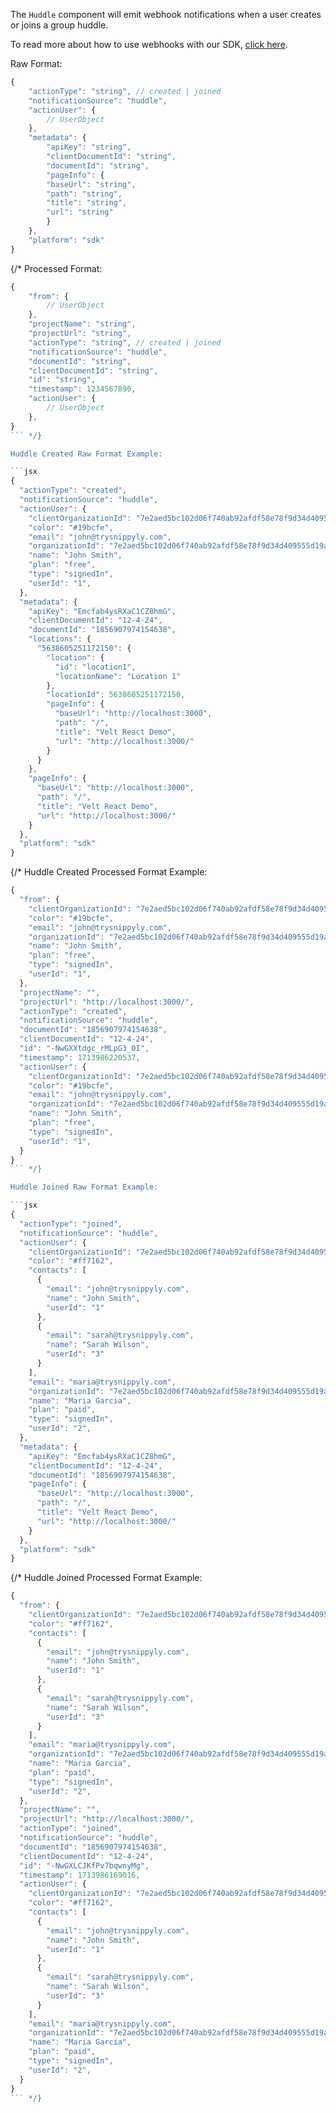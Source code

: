The `Huddle` component will emit webhook notifications when a user creates or joins a group huddle.

To read more about how to use webhooks with our SDK, [click here](https://docs.velt.dev/webhooks/overview).

Raw Format:
```jsx 
{
    "actionType": "string", // created | joined
    "notificationSource": "huddle",
    "actionUser": {
        // UserObject
    },
    "metadata": {
        "apiKey": "string",
        "clientDocumentId": "string",
        "documentId": "string",
        "pageInfo": {
        "baseUrl": "string",
        "path": "string",
        "title": "string",
        "url": "string"
        }
    },
    "platform": "sdk"
}
```

{/* Processed Format:

```jsx
{
    "from": {
        // UserObject
    },
    "projectName": "string",
    "projectUrl": "string",
    "actionType": "string", // created | joined
    "notificationSource": "huddle",
    "documentId": "string",
    "clientDocumentId": "string",
    "id": "string",
    "timestamp": 1234567890,
    "actionUser": {
        // UserObject
    },
}
``` */}

Huddle Created Raw Format Example:

```jsx
{
  "actionType": "created",
  "notificationSource": "huddle",
  "actionUser": {
    "clientOrganizationId": "7e2aed5bc102d06f740ab92afdf58e78f9d34d409555d19a35389309c80f4b4f",
    "color": "#19bcfe",
    "email": "john@trysnippyly.com",
    "organizationId": "7e2aed5bc102d06f740ab92afdf58e78f9d34d409555d19a35389309c80f4b4f",
    "name": "John Smith",
    "plan": "free",
    "type": "signedIn",
    "userId": "1",
  },
  "metadata": {
    "apiKey": "Emcfab4ysRXaC1CZ8hmG",
    "clientDocumentId": "12-4-24",
    "documentId": "1856907974154638",
    "locations": {
      "5638605251172150": {
        "location": {
          "id": "location1",
          "locationName": "Location 1"
        },
        "locationId": 5638605251172150,
        "pageInfo": {
          "baseUrl": "http://localhost:3000",
          "path": "/",
          "title": "Velt React Demo",
          "url": "http://localhost:3000/"
        }
      }
    },
    "pageInfo": {
      "baseUrl": "http://localhost:3000",
      "path": "/",
      "title": "Velt React Demo",
      "url": "http://localhost:3000/"
    }
  },
  "platform": "sdk"
}
```

{/* Huddle Created Processed Format Example:

```jsx
{
  "from": {
    "clientOrganizationId": "7e2aed5bc102d06f740ab92afdf58e78f9d34d409555d19a35389309c80f4b4f",
    "color": "#19bcfe",
    "email": "john@trysnippyly.com",
    "organizationId": "7e2aed5bc102d06f740ab92afdf58e78f9d34d409555d19a35389309c80f4b4f",
    "name": "John Smith",
    "plan": "free",
    "type": "signedIn",
    "userId": "1",
  },
  "projectName": "",
  "projectUrl": "http://localhost:3000/",
  "actionType": "created",
  "notificationSource": "huddle",
  "documentId": "1856907974154638",
  "clientDocumentId": "12-4-24",
  "id": "-NwGXXtdgc_rMLpG3_0I",
  "timestamp": 1713986220537,
  "actionUser": {
    "clientOrganizationId": "7e2aed5bc102d06f740ab92afdf58e78f9d34d409555d19a35389309c80f4b4f",
    "color": "#19bcfe",
    "email": "john@trysnippyly.com",
    "organizationId": "7e2aed5bc102d06f740ab92afdf58e78f9d34d409555d19a35389309c80f4b4f",
    "name": "John Smith",
    "plan": "free",
    "type": "signedIn",
    "userId": "1",
  }
}
``` */}

Huddle Joined Raw Format Example:

```jsx
{
  "actionType": "joined",
  "notificationSource": "huddle",
  "actionUser": {
    "clientOrganizationId": "7e2aed5bc102d06f740ab92afdf58e78f9d34d409555d19a35389309c80f4b4f",
    "color": "#ff7162",
    "contacts": [
      {
        "email": "john@trysnippyly.com",
        "name": "John Smith",
        "userId": "1"
      },
      {
        "email": "sarah@trysnippyly.com",
        "name": "Sarah Wilson",
        "userId": "3"
      }
    ],
    "email": "maria@trysnippyly.com",
    "organizationId": "7e2aed5bc102d06f740ab92afdf58e78f9d34d409555d19a35389309c80f4b4f",
    "name": "Maria Garcia",
    "plan": "paid",
    "type": "signedIn",
    "userId": "2",
  },
  "metadata": {
    "apiKey": "Emcfab4ysRXaC1CZ8hmG",
    "clientDocumentId": "12-4-24",
    "documentId": "1856907974154638",
    "pageInfo": {
      "baseUrl": "http://localhost:3000",
      "path": "/",
      "title": "Velt React Demo",
      "url": "http://localhost:3000/"
    }
  },
  "platform": "sdk"
}
```

{/* Huddle Joined Processed Format Example:

```jsx
{
  "from": {
    "clientOrganizationId": "7e2aed5bc102d06f740ab92afdf58e78f9d34d409555d19a35389309c80f4b4f",
    "color": "#ff7162",
    "contacts": [
      {
        "email": "john@trysnippyly.com",
        "name": "John Smith",
        "userId": "1"
      },
      {
        "email": "sarah@trysnippyly.com",
        "name": "Sarah Wilson",
        "userId": "3"
      }
    ],
    "email": "maria@trysnippyly.com",
    "organizationId": "7e2aed5bc102d06f740ab92afdf58e78f9d34d409555d19a35389309c80f4b4f",
    "name": "Maria Garcia",
    "plan": "paid",
    "type": "signedIn",
    "userId": "2",
  },
  "projectName": "",
  "projectUrl": "http://localhost:3000/",
  "actionType": "joined",
  "notificationSource": "huddle",
  "documentId": "1856907974154638",
  "clientDocumentId": "12-4-24",
  "id": "-NwGXLCJKfPv7bqwnyMg",
  "timestamp": 1713986169016,
  "actionUser": {
    "clientOrganizationId": "7e2aed5bc102d06f740ab92afdf58e78f9d34d409555d19a35389309c80f4b4f",
    "color": "#ff7162",
    "contacts": [
      {
        "email": "john@trysnippyly.com",
        "name": "John Smith",
        "userId": "1"
      },
      {
        "email": "sarah@trysnippyly.com",
        "name": "Sarah Wilson",
        "userId": "3"
      }
    ],
    "email": "maria@trysnippyly.com",
    "organizationId": "7e2aed5bc102d06f740ab92afdf58e78f9d34d409555d19a35389309c80f4b4f",
    "name": "Maria Garcia",
    "plan": "paid",
    "type": "signedIn",
    "userId": "2",
  }
}
``` */}